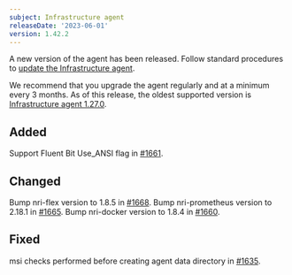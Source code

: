 ```yaml
---
subject: Infrastructure agent
releaseDate: '2023-06-01'
version: 1.42.2
---
```


A new version of the agent has been released. Follow standard procedures to [update the Infrastructure agent](/docs/infrastructure/install-configure-manage-infrastructure/update-or-uninstall/update-infrastructure-agent).

We recommend that you upgrade the agent regularly and at a minimum every 3 months. As of this release, the oldest supported version is [Infrastructure agent 1.27.0](/docs/release-notes/infrastructure-release-notes/infrastructure-agent-release-notes/new-relic-infrastructure-agent-1270).

## Added
Support Fluent Bit Use_ANSI flag in [#1661](https://github.com/newrelic/infrastructure-agent/pull/1661).

## Changed
Bump nri-flex version to 1.8.5 in [#1668](https://github.com/newrelic/infrastructure-agent/pull/1668).
Bump nri-prometheus version to 2.18.1 in [#1665](https://github.com/newrelic/infrastructure-agent/pull/1665).
Bump nri-docker version to 1.8.4 in [#1660](https://github.com/newrelic/infrastructure-agent/pull/1660).

## Fixed
msi checks performed before creating agent data directory in [#1635](https://github.com/newrelic/infrastructure-agent/pull/1635).
